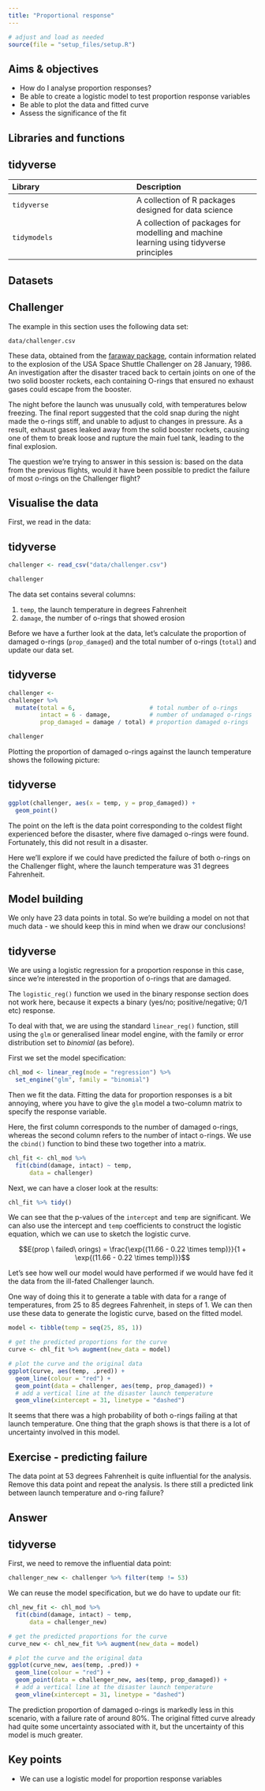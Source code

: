 ```yaml
---
title: "Proportional response"
---
```


```r
# adjust and load as needed
source(file = "setup_files/setup.R")
```

::: callout-note
## Aims & objectives
-   How do I analyse proportion responses?
-   Be able to create a logistic model to test proportion response variables
-   Be able to plot the data and fitted curve
-   Assess the significance of the fit
:::

## Libraries and functions

::: panel-tabset
## tidyverse

| Library      | Description                                                                            |
|:-----------------------------------|:-----------------------------------|
| `tidyverse`  | A collection of R packages designed for data science                                   |
| `tidymodels` | A collection of packages for modelling and machine learning using tidyverse principles |
:::

## Datasets

::: panel-tabset
## Challenger

The example in this section uses the following data set:

`data/challenger.csv`

These data, obtained from the [faraway package](https://www.rdocumentation.org/packages/faraway/versions/1.0.7), contain information related to the explosion of the USA Space Shuttle Challenger on 28 January, 1986. An investigation after the disaster traced back to certain joints on one of the two solid booster rockets, each containing O-rings that ensured no exhaust gases could escape from the booster.

The night before the launch was unusually cold, with temperatures below freezing. The final report suggested that the cold snap during the night made the o-rings stiff, and unable to adjust to changes in pressure. As a result, exhaust gases leaked away from the solid booster rockets, causing one of them to break loose and rupture the main fuel tank, leading to the final explosion.

The question we're trying to answer in this session is: based on the data from the previous flights, would it have been possible to predict the failure of most o-rings on the Challenger flight?
:::

## Visualise the data

First, we read in the data:

::: panel-tabset
## tidyverse

```r
challenger <- read_csv("data/challenger.csv")

challenger
```
:::

The data set contains several columns:

1.  `temp`, the launch temperature in degrees Fahrenheit
2.  `damage`, the number of o-rings that showed erosion

Before we have a further look at the data, let's calculate the proportion of damaged o-rings (`prop_damaged`) and the total number of o-rings (`total`) and update our data set.

::: panel-tabset
## tidyverse

```r
challenger <-
challenger %>%
  mutate(total = 6,                     # total number of o-rings
         intact = 6 - damage,           # number of undamaged o-rings
         prop_damaged = damage / total) # proportion damaged o-rings

challenger
```
:::

Plotting the proportion of damaged o-rings against the launch temperature shows the following picture:

::: panel-tabset
## tidyverse

```r
ggplot(challenger, aes(x = temp, y = prop_damaged)) +
  geom_point()
```
:::

The point on the left is the data point corresponding to the coldest flight experienced before the disaster, where five damaged o-rings were found. Fortunately, this did not result in a disaster.

Here we'll explore if we could have predicted the failure of both o-rings on the Challenger flight, where the launch temperature was 31 degrees Fahrenheit.

## Model building

We only have 23 data points in total. So we're building a model on not that much data - we should keep this in mind when we draw our conclusions!

::: panel-tabset
## tidyverse

We are using a logistic regression for a proportion response in this case, since we're interested in the proportion of o-rings that are damaged.

The `logistic_reg()` function we used in the binary response section does not work here, because it expects a binary (yes/no; positive/negative; 0/1 etc) response.

To deal with that, we are using the standard `linear_reg()` function, still using the `glm` or generalised linear model engine, with the family or error distribution set to *binomial* (as before).

First we set the model specification:

```r
chl_mod <- linear_reg(mode = "regression") %>%
  set_engine("glm", family = "binomial")
```

Then we fit the data. Fitting the data for proportion responses is a bit annoying, where you have to give the `glm` model a two-column matrix to specify the response variable.

Here, the first column corresponds to the number of damaged o-rings, whereas the second column refers to the number of intact o-rings. We use the `cbind()` function to bind these two together into a matrix.

```r
chl_fit <- chl_mod %>% 
  fit(cbind(damage, intact) ~ temp,
      data = challenger)
```

Next, we can have a closer look at the results:

```r
chl_fit %>% tidy()
```

We can see that the p-values of the `intercept` and `temp` are significant. We can also use the intercept and `temp` coefficients to construct the logistic equation, which we can use to sketch the logistic curve.

$$E(prop \ failed\ orings) = \frac{\exp{(11.66 -  0.22 \times temp)}}{1 + \exp{(11.66 -  0.22 \times temp)}}$$

Let's see how well our model would have performed if we would have fed it the data from the ill-fated Challenger launch.

One way of doing this it to generate a table with data for a range of temperatures, from 25 to 85 degrees Fahrenheit, in steps of 1. We can then use these data to generate the logistic curve, based on the fitted model.

```r
model <- tibble(temp = seq(25, 85, 1))
```

```r
# get the predicted proportions for the curve
curve <- chl_fit %>% augment(new_data = model)

# plot the curve and the original data
ggplot(curve, aes(temp, .pred)) +
  geom_line(colour = "red") +
  geom_point(data = challenger, aes(temp, prop_damaged)) +
  # add a vertical line at the disaster launch temperature
  geom_vline(xintercept = 31, linetype = "dashed")
```

It seems that there was a high probability of both o-rings failing at that launch temperature. One thing that the graph shows is that there is a lot of uncertainty involved in this model.
:::

## Exercise - predicting failure

The data point at 53 degrees Fahrenheit is quite influential for the analysis. Remove this data point and repeat the analysis. Is there still a predicted link between launch temperature and o-ring failure?

::: {.callout-caution collapse="true"}
## Answer

::: panel-tabset
## tidyverse

First, we need to remove the influential data point:

```r
challenger_new <- challenger %>% filter(temp != 53)
```

We can reuse the model specification, but we do have to update our fit:

```r
chl_new_fit <- chl_mod %>% 
  fit(cbind(damage, intact) ~ temp,
      data = challenger_new)
```

```r
# get the predicted proportions for the curve
curve_new <- chl_new_fit %>% augment(new_data = model)

# plot the curve and the original data
ggplot(curve_new, aes(temp, .pred)) +
  geom_line(colour = "red") +
  geom_point(data = challenger_new, aes(temp, prop_damaged)) +
  # add a vertical line at the disaster launch temperature
  geom_vline(xintercept = 31, linetype = "dashed")
```

The prediction proportion of damaged o-rings is markedly less in this scenario, with a failure rate of around 80%. The original fitted curve already had quite some uncertainty associated with it, but the uncertainty of this model is much greater.
:::
:::

## Key points

::: callout-note
-   We can use a logistic model for proportion response variables
:::
